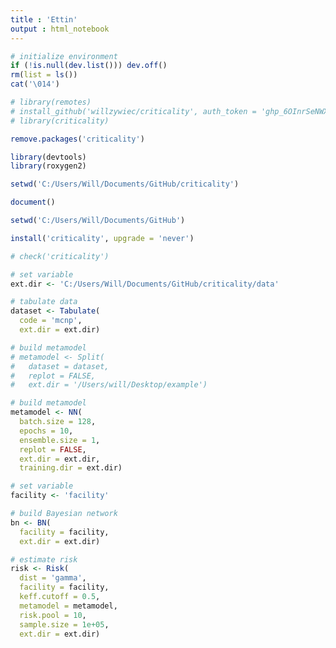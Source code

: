 ```yaml
---
title : 'Ettin'
output : html_notebook
---
```


```r

# initialize environment
if (!is.null(dev.list())) dev.off()
rm(list = ls())
cat('\014')

```

```r

# library(remotes)
# install_github('willzywiec/criticality', auth_token = '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', quiet = TRUE)
# library(criticality)

remove.packages('criticality')

library(devtools)
library(roxygen2)

setwd('C:/Users/Will/Documents/GitHub/criticality')

document()

setwd('C:/Users/Will/Documents/GitHub')

install('criticality', upgrade = 'never')

# check('criticality')

```

```r

# set variable
ext.dir <- 'C:/Users/Will/Documents/GitHub/criticality/data'

# tabulate data
dataset <- Tabulate(
  code = 'mcnp',
  ext.dir = ext.dir)

```

```r

# build metamodel
# metamodel <- Split(
#   dataset = dataset,
#   replot = FALSE,
#   ext.dir = '/Users/will/Desktop/example')

# build metamodel
metamodel <- NN(
  batch.size = 128,
  epochs = 10,
  ensemble.size = 1,
  replot = FALSE,
  ext.dir = ext.dir,
  training.dir = ext.dir)

```

```r

# set variable
facility <- 'facility'

# build Bayesian network
bn <- BN(
  facility = facility,
  ext.dir = ext.dir)

# estimate risk
risk <- Risk(
  dist = 'gamma',
  facility = facility,
  keff.cutoff = 0.5,
  metamodel = metamodel,
  risk.pool = 10,
  sample.size = 1e+05,
  ext.dir = ext.dir)

```

